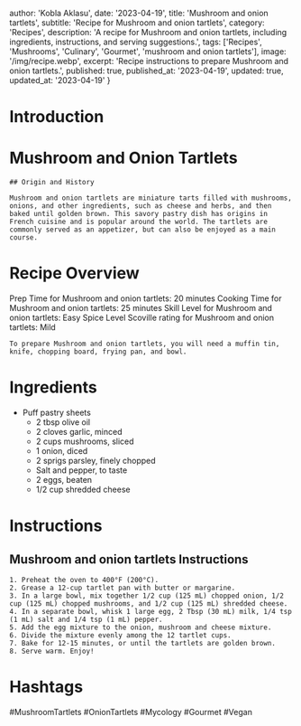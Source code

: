 
  author: 'Kobla Aklasu',
  date: '2023-04-19',
  title: 'Mushroom and onion tartlets',
  subtitle: 'Recipe for Mushroom and onion tartlets',
  category: 'Recipes',
  description: 'A recipe for Mushroom and onion tartlets, including ingredients, instructions, and serving suggestions.',
  tags: ['Recipes', 'Mushrooms', 'Culinary', 'Gourmet', 'mushroom and onion tartlets'],
  image: '/img/recipe.webp',
  excerpt: 'Recipe instructions to prepare Mushroom and onion tartlets.',
  published: true,
  published_at: '2023-04-19',
  updated: true,
  updated_at: '2023-04-19'
}


  # Introduction

# Mushroom and Onion Tartlets
    
    ## Origin and History
    
    Mushroom and onion tartlets are miniature tarts filled with mushrooms, onions, and other ingredients, such as cheese and herbs, and then baked until golden brown. This savory pastry dish has origins in French cuisine and is popular around the world. The tartlets are commonly served as an appetizer, but can also be enjoyed as a main course.

# Recipe Overview

Prep Time for Mushroom and onion tartlets: 20 minutes
    Cooking Time for Mushroom and onion tartlets: 25 minutes
    Skill Level for Mushroom and onion tartlets: Easy
    Spice Level Scoville rating for Mushroom and onion tartlets: Mild
    
    To prepare Mushroom and onion tartlets, you will need a muffin tin, knife, chopping board, frying pan, and bowl.

# Ingredients

- Puff pastry sheets 
    - 2 tbsp olive oil
    - 2 cloves garlic, minced
    - 2 cups mushrooms, sliced
    - 1 onion, diced
    - 2 sprigs parsley, finely chopped
    - Salt and pepper, to taste
    - 2 eggs, beaten
    - 1/2 cup shredded cheese

# Instructions

## Mushroom and onion tartlets Instructions
    
    1. Preheat the oven to 400°F (200°C).
    2. Grease a 12-cup tartlet pan with butter or margarine.
    3. In a large bowl, mix together 1/2 cup (125 mL) chopped onion, 1/2 cup (125 mL) chopped mushrooms, and 1/2 cup (125 mL) shredded cheese.
    4. In a separate bowl, whisk 1 large egg, 2 Tbsp (30 mL) milk, 1/4 tsp (1 mL) salt and 1/4 tsp (1 mL) pepper.
    5. Add the egg mixture to the onion, mushroom and cheese mixture.
    6. Divide the mixture evenly among the 12 tartlet cups.
    7. Bake for 12-15 minutes, or until the tartlets are golden brown.
    8. Serve warm. Enjoy!

# Hashtags

#MushroomTartlets #OnionTartlets #Mycology #Gourmet #Vegan



